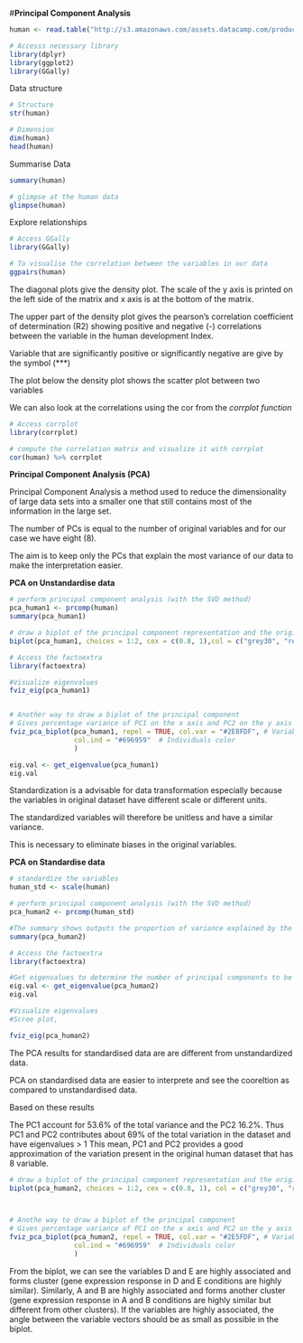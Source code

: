 
#**Principal Component Analysis **
```r
human <- read.table("http://s3.amazonaws.com/assets.datacamp.com/production/course_2218/datasets/human2.txt", sep=",", header=TRUE)

# Accesss necessary library
library(dplyr)
library(ggplot2)
library(GGally)

```

Data structure

```r
# Structure 
str(human)

# Dimension
dim(human)
head(human)

```

Summarise Data

```r
summary(human)
```


```r
# glimpse at the human data
glimpse(human)

```
  
Explore relationships

```r
# Access GGally
library(GGally)

# To visualise the correlation between the variables in our data
ggpairs(human)

```


The diagonal plots give the density plot. The scale of the y axis is printed on the left side of the matrix and x axis is at the bottom of the matrix. 

The upper part of the density plot gives the pearson’s correlation coefficient of determination (R2) showing positive and negative (-) correlations between the variable in the human development Index. 

Variable that are significantly positive or significantly negative are give by the symbol (***)

The plot below the density plot shows the scatter plot between two variables


We can also look at the correlations using the cor from the *corrplot function*

```r
# Access corrplot
library(corrplot)

# compute the correlation matrix and visualize it with corrplot
cor(human) %>% corrplot

```



**Principal Component Analysis (PCA) **

Principal Component Analysis a method used to reduce the dimensionality of large data sets into a smaller one that still contains most of the information in the large set.

The number of PCs is equal to the number of original variables and for our case we have eight (8).

The aim is to keep only the PCs that explain the most variance of our data to make the interpretation easier.


**PCA on Unstandardise data**
```r
# perform principal component analysis (with the SVD method)
pca_human1 <- prcomp(human)
summary(pca_human1)

# draw a biplot of the principal component representation and the original variables
biplot(pca_human1, choices = 1:2, cex = c(0.8, 1),col = c("grey30", "red"))
```

```r

# Access the factoextra 
library(factoextra)

#Visualize eigenvalues 
fviz_eig(pca_human1)


# Another way to draw a biplot of the principal component
# Gives percentage variance of PC1 on the x axis and PC2 on the y axis
fviz_pca_biplot(pca_human1, repel = TRUE, col.var = "#2E8FDF", # Variables color
                col.ind = "#696959"  # Individuals color
                )

eig.val <- get_eigenvalue(pca_human1)
eig.val
```

Standardization is a advisable for data transformation especially because the variables in original dataset have different scale or different units. 

The standardized variables will therefore be unitless and have a similar variance.

This is necessary to eliminate biases in the original variables. 



**PCA on Standardise data**

```r
# standardize the variables
human_std <- scale(human)

# perform principal component analysis (with the SVD method)
pca_human2 <- prcomp(human_std)

#The summary shows outputs the proportion of variance explained by the components.
summary(pca_human2)

# Access the factoextra 
library(factoextra)

#Get eigenvalues to determine the number of principal components to be considered.
eig.val <- get_eigenvalue(pca_human2)
eig.val

#Visualize eigenvalues
#Scree plot,

fviz_eig(pca_human2)

```
The PCA results for standardised data are are different from unstandardized data.

PCA on standardised data are easier to interprete and see the cooreltion as compared to unstandardised data.

Based on these results

The PC1 account for 53.6% of the total variance and the PC2 16.2%. Thus PC1 and PC2 contributes about 69% of the total variation in the dataset and have eigenvalues > 1 
This mean, PC1 and PC2 provides a good approximation of the variation present in the original human dataset that has 8 variable.


```r

# draw a biplot of the principal component representation and the original variables
biplot(pca_human2, choices = 1:2, cex = c(0.8, 1), col = c("grey30", "red"))



# Anothe way to draw a biplot of the principal component
# Gives percentage variance of PC1 on the x axis and PC2 on the y axis
fviz_pca_biplot(pca_human2, repel = TRUE, col.var = "#2E5FDF", # Variables color
                col.ind = "#696959"  # Individuals color
                )
```

From the biplot, 
we can see the variables D and E are highly associated and forms cluster (gene expression response in D and E conditions are highly similar). Similarly, A and B are highly associated and forms another cluster (gene expression response in A and B conditions are highly similar but different from other clusters). If the variables are highly associated, the angle between the variable vectors should be as small as possible in the biplot.

